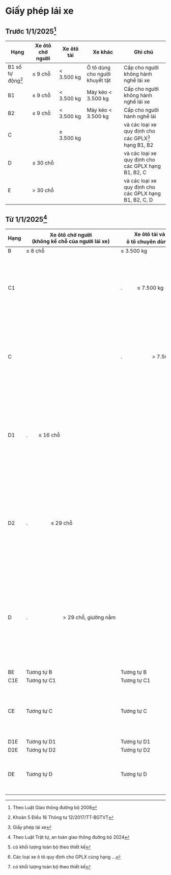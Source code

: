 # Giấy phép lái xe

## Trước 1/1/2025[^6]

| Hạng              | Xe ôtô chở người | Xe ôtô tải | Xe khác                        | Ghi chú                                                |
| ----------------- | ---------------- | ---------- | ------------------------------ | ------------------------------------------------------ |
| B1 số tự động[^1] | ≤ 9 chỗ          | < 3.500 kg | Ô tô dùng cho người khuyết tật | Cấp cho người không hành nghề lái xe                   |
| B1                | ≤ 9 chỗ          | < 3.500 kg | Máy kéo < 3.500 kg             | Cấp cho người không hành nghề lái xe                   |
| B2                | ≤ 9 chỗ          | < 3.500 kg | Máy kéo < 3.500 kg             | Cấp cho người hành nghề lái                            |
| C                 |                  | ≥ 3.500 kg |                                | và các loại xe quy định cho các GPLX[^5] hạng B1, B2   |
| D                 | ≤ 30 chỗ         |            |                                | và các loại xe quy định cho các GPLX hạng B1, B2, C    |
| E                 | > 30 chỗ         |            |                                | và các loại xe quy định cho các GPLX hạng B1, B2, C, D |

## Từ 1/1/2025[^7]

| Hạng | Xe ôtô chở người<br/>(không kể chỗ của người lái xe) | Xe ôtô tải và<br/>ô tô chuyên dùng[^2] | [^3] ... kéo rơ moóc[^4] | Xe khác                          | Ghi chú                                                    |
| ---- | ---------------------------------------------------- | -------------------------------------- | ------------------------ | -------------------------------- | ---------------------------------------------------------- |
| B    | ≤ 8 chỗ                                              | ≤ 3.500 kg                             | ≤ 750 kg                 |                                  |                                                            |
| C1   |                                                      | .           ≤ 7.500 kg                 | ≤ 750 kg                 |                                  | Và các loại xe quy định cho GPLX hạng B                    |
| C    |                                                      | .                      > 7.500 kg      | ≤ 750 kg                 |                                  | Và các loại xe quy định cho GPLX các hạng B, C1            |
| D1   | .        ≤ 16 chỗ                                    |                                        | ≤ 750 kg                 |                                  | Và các loại xe quy định cho GPLX các hạng B, C1, C         |
| D2   | .                 ≤ 29 chỗ                           |                                        |                          |                                  | Và các loại xe quy định cho GPLX các hạng B, C1, C, D1     |
| D    | .                          > 29 chỗ, giường nằm      |                                        |                          |                                  | Và các loại xe quy định cho GPLX các hạng B, C1, C, D1, D2 |
|      |                                                      |                                        |                          |                                  |                                                            |
| BE   | Tương tự B                                           | Tương tự B                             | .         > 750 kg       |                                  |                                                            |
| C1E  | Tương tự C1                                          | Tương tự C1                            | .         > 750 kg       |                                  |                                                            |
| CE   | Tương tự C                                           | Tương tự C                             | .         > 750 kg       | Xe ôtô đầu kéo kéo sơ mi rơ moóc |                                                            |
| D1E  | Tương tự D1                                          | Tương tự D1                            | .         > 750 kg       |                                  |                                                            |
| D2E  | Tương tự D2                                          | Tương tự D2                            | .         > 750 kg       |                                  |                                                            |
| DE   | Tương tự D                                           | Tương tự D                             | .         > 750 kg       | Xe ôtô chở khách nối toa         |                                                            |

[^1]: Khoản 5 Điều 16 Thông tư 12/2017/TT-BGTVT
[^2]: có khối lượng toàn bộ theo thiết kế
[^3]: Các loại xe ô tô quy định cho GPLX cùng hạng ...
[^4]: có khối lượng toàn bộ theo thiết kế
[^5]: Giấy phép lái xe
[^6]: Theo Luật Giao thông đường bộ 2008
[^7]: Theo Luật Trật tự, an toàn giao thông đường bộ 2024
